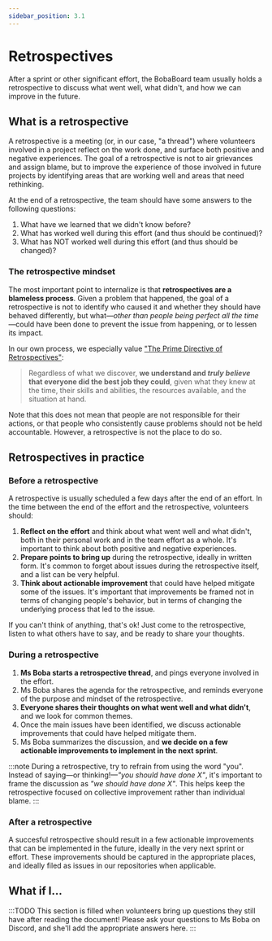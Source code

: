 ```yaml
---
sidebar_position: 3.1
---
```


# Retrospectives

After a sprint or other significant effort, the BobaBoard team usually holds a retrospective to discuss what went well,
what didn't, and how we can improve in the future.

## What is a retrospective

A retrospective is a meeting (or, in our case, "a thread") where volunteers involved in a project reflect
on the work done, and surface both positive and negative experiences. The goal of a retrospective is not to
air grievances and assign blame, but to improve the experience of those involved in future projects by
identifying areas that are working well and areas that need rethinking.

At the end of a retrospective, the team should have some answers to the following questions:

1. What have we learned that we didn't know before?
2. What has worked well during this effort (and thus should be continued)?
3. What has NOT worked well during this effort (and thus should be changed)?

### The retrospective mindset

The most important point to internalize is that **retrospectives are a blameless process**. Given a problem
that happened, the goal of a retrospective is not to identify who caused it and whether they should have
behaved differently, but what—_other than people being perfect all the time_—could have been done to
prevent the issue from happening, or to lessen its impact.

In our own process, we especially value ["The Prime Directive of Retrospectives"](https://retrospectivewiki.org/index.php?title=The_Prime_Directive):

> Regardless of what we discover, **we understand and _truly believe_ that everyone did the best job they could**,
> given what they knew at the time, their skills and abilities, the resources available, and
> the situation at hand.

Note that this does not mean that people are not responsible for their actions, or that people who consistently
cause problems should not be held accountable. However, a retrospective is not the place to do so.

## Retrospectives in practice

### Before a retrospective

A retrospective is usually scheduled a few days after the end of an effort. In the time between the end of the
effort and the retrospective, volunteers should:

1. **Reflect on the effort** and think about what went well and what didn't, both in their personal work and
   in the team effort as a whole. It's important to think about both positive and negative experiences.
2. **Prepare points to bring up** during the retrospective, ideally in written form. It's common to forget
   about issues during the retrospective itself, and a list can be very helpful.
3. **Think about actionable improvement** that could have helped mitigate some of the issues. It's important
   that improvements be framed not in terms of changing people's behavior, but in terms of changing the
   underlying process that led to the issue.

If you can't think of anything, that's ok! Just come to the retrospective, listen to what others have to say,
and be ready to share your thoughts.

### During a retrospective

1. **Ms Boba starts a retrospective thread**, and pings everyone involved in the effort.
2. Ms Boba shares the agenda for the retrospective, and reminds everyone of the purpose and mindset of the
   retrospective.
3. **Everyone shares their thoughts on what went well and what didn't**, and we look for common themes.
4. Once the main issues have been identified, we discuss actionable improvements that could have helped
   mitigate them.
5. Ms Boba summarizes the discussion, and **we decide on a few actionable improvements to implement in the
   next sprint**.

:::note
During a retrospective, try to refrain from using the word "you". Instead of saying—or thinking!—_"you should
have done X"_, it's important to frame the discussion as _"we should have done X"_. This helps keep the
retrospective focused on collective improvement rather than individual blame.
:::

### After a retrospective

A succesful retrospective should result in a few actionable improvements that can be implemented in the
future, ideally in the very next sprint or effort. These improvements should be captured in the appropriate
places, and ideally filed as issues in our repositories when applicable.

## What if I...

:::TODO
This section is filled when volunteers bring up questions they still have after reading the document! Please
ask your questions to Ms Boba on Discord, and she'll add the appropriate answers here.
:::

